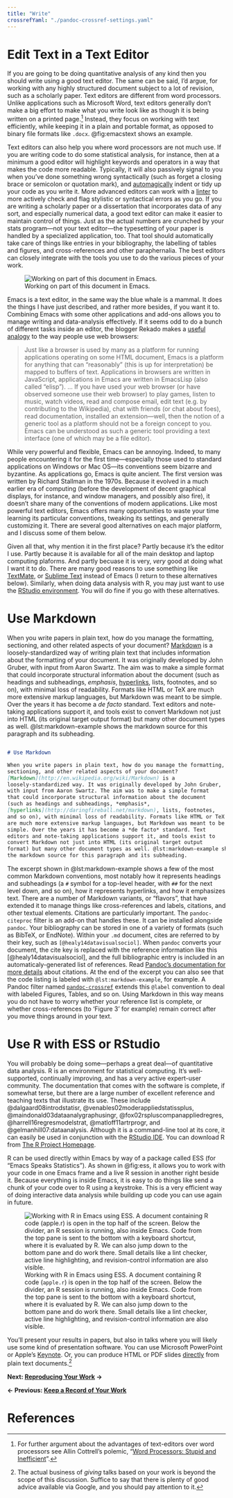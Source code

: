 ```yaml
---
title: "Write"
crossrefYaml: "./pandoc-crossref-settings.yaml"
---
```


# Edit Text in a Text Editor

If you are going to be doing quantitative analysis of any kind then
you should write using a good text editor. The same can be said, I'd
argue, for working with any highly structured document subject to a
lot of revision, such as a scholarly paper. Text editors are different
from word processors. Unlike applications such as Microsoft Word, text
editors generally don't make a big effort to make what you write look
like as though it is being written on a printed page.[^3] Instead, they
focus on working with text efficiently, while keeping it in a plain
and portable format, as opposed to binary file formats like `.docx`.
@fig:emacstext shows an example. 

Text editors can also help you where word processors are not much use.
If you are writing code to do some statistical analysis, for instance,
then at a minimum a good editor will highlight keywords and operators
in a way that makes the code more readable. Typically, it will also
passively signal to you when you've done something wrong syntactically
(such as forget a closing brace or semicolon or quotation mark), and
[automagically](http://en.wiktionary.org/wiki/automagical) indent or
tidy up your code as you write it. More advanced editors can work with
a [linter](http://en.wikipedia.org/wiki/Lint_(software)) to more
actively check and flag stylistic or syntactical errors as you go. If
you are writing a scholarly paper or a dissertation that incorporates
data of any sort, and especially numerical data, a good text editor
can make it easier to maintain control of things. Just as the actual
numbers are crunched by your stats program---not your text
editor---the typesetting of your paper is handled by a specialized
application, too. That tool should automatically take care of things
like entries in your bibliography, the labelling of tables and
figures, and cross-references and other paraphernalia. The best
editors can closely integrate with the tools you use to do the various
pieces of your work.

![Working on part of this document in Emacs.](figures/emacs-texted.png){#fig:emacstext}

Emacs is a text editor, in the same way the blue whale is a mammal. It
does the things I have just described, and rather more besides, if you
want it to. Combining Emacs with some other applications and add-ons
allows you to manage writing and data-analysis effectively. If it
seems odd to do a bunch of different tasks inside an editor, the
blogger Rekado makes a
[useful analogy](http://elephly.net/posts/2016-02-14-ilovefs-emacs.html)
to the way people use web browsers:

> Just like a browser is used by many as a platform for running
> applications operating on some HTML document, Emacs is a platform
> for anything that can “reasonably” (this is up for interpretation)
> be mapped to buffers of text. Applications in browsers are written
> in JavaScript, applications in Emacs are written in EmacsLisp (also
> called “elisp”). ... If you have used your web browser (or have
> observed someone use their web browser) to play games, listen to
> music, watch videos, read and compose email, edit text (e.g. by
> contributing to the Wikipedia), chat with friends (or chat about
> foes), read documentation, installed an extension—well, then the
> notion of a generic tool as a platform should not be a foreign
> concept to you. Emacs can be understood as such a generic tool
> providing a text interface (one of which may be a file editor).


While very powerful and flexible, Emacs can be annoying. Indeed, to
many people encountering it for the first time---especially those used
to standard applications on Windows or Mac OS---its conventions seem
bizarre and byzantine. As applications go, Emacs is quite ancient. The
first version was written by Richard Stallman in the 1970s. Because it
evolved in a much earlier era of computing (before the development of
decent graphical displays, for instance, and window managers, and
possibly also fire), it doesn't share many of the conventions of
modern applications. Like most powerful text editors, Emacs offers
many opportunities to waste your time learning its particular
conventions, tweaking its settings, and generally customizing it.
There are several good alternatives on each major platform, and I
discuss some of them below.

Given all that, why mention it in the first place? Partly because it's
the editor I use. Partly because it is available for all of the main
desktop and laptop computing plaforms. And partly becuase it is very,
*very* good at doing what I want it to do. There are many good reasons
to use something like [TextMate](https://macromates.com/download), or
[Sublime Text](https://www.sublimetext.com) instead of Emacs (I return
to these alternatives below). Similarly, when doing data analysis with
R, you may just want to use the
[RStudio environment](http://rstudio.com). You will do fine if you go
with these alternatives.

# Use Markdown 

When you write papers in plain text, how do you manage the formatting,
sectioning, and other related aspects of your document?
[Markdown](http://en.wikipedia.org/wiki/Markdown) is a
loosely-standardized way of writing plain text that includes
information about the formatting of your document. It was originally
developed by John Gruber, with input from Aaron Swartz. The aim was to
make a simple format that could incorporate structural information
about the document (such as headings and subheadings, *emphasis*,
[hyperlinks](http://daringfireball.net/markdown), lists, footnotes,
and so on), with minimal loss of readability. Formats like HTML or TeX
are much more extensive markup languages, but Markdown was meant to be
simple. Over the years it has become a *de facto* standard. Text
editors and note-taking applications support it, and tools exist to
convert Markdown not just into HTML (its original target output
format) but many other document types as well. @lst:markdown-example
shows the markdown source for this paragraph and its subheading.

```{#lst:markdown-example .markdown caption="The Markdown source for a nearby part of this document."}

# Use Markdown

When you write papers in plain text, how do you manage the formatting,
sectioning, and other related aspects of your document?
[Markdown](http://en.wikipedia.org/wiki/Markdown) is a
loosely-standardized way. It was originally developed by John Gruber, 
with input from Aaron Swartz. The aim was to make a simple format 
that could incorporate structural information about the document 
(such as headings and subheadings, *emphasis*,
[hyperlinks](http://daringfireball.net/markdown), lists, footnotes,
and so on), with minimal loss of readability. Formats like HTML or TeX
are much more extensive markup languages, but Markdown was meant to be
simple. Over the years it has become a *de facto* standard. Text
editors and note-taking applications support it, and tools exist to
convert Markdown not just into HTML (its original target output
format) but many other document types as well. @lst:markdown-example shows 
the markdown source for this paragraph and its subheading.
```

The excerpt shown in @lst:markdown-example shows a few of the most
common Markdown conventions, most notably how it represents headings
and subheadings (a `#` symbol for a top-level header, with `##` for
the next level down, and so on), how it represents hyperlinks, and how
it emphasizes text. There are a number of Markdown variants, or
"flavors", that have extended it to manage things like
cross-references and labels, citations, and other textual elements.
Citations are particularly important. The `pandoc-citeproc` filter is
an add-on that handles these. It can be installed alongside `pandoc`.
Your bibliography can be stored in one of a variety of formats (such
as BibTeX, or EndNote). Within your `.md` document, cites are referred
to by their key, such as `[@healy14datavisualsociol]`. When `pandoc`
converts your document, the cite key is replaced with the reference
information like this [@healy14datavisualsociol], and the full
bibliographic entry is included in an automaticaly-generated list of
references. Read
[Pandoc's documentation for more details](http://pandoc.org/README.html#citations)
about citations. At the end of the excerpt you can also see that the
code listing is labeled with `@lst:markdown-example`, for example. A
Pandoc filter named
[`pandoc-crossref`](https://github.com/lierdakil/pandoc-crossref)
extends this `@label` convention to deal with labeled Figures, Tables,
and so on. Using Markdown in this way means you do not have to worry
whether your reference list is complete, or whether cross-references
(to 'Figure 3' for example) remain correct after you move things
around in your text.

# Use R with ESS or RStudio

You will probably be doing some---perhaps a great deal---of
quantitative data analysis. R is an environment for statistical
computing. It's well-supported, continually improving, and has a very
active expert-user community. The documentation that comes with the
software is complete, if somewhat terse, but there are a large number
of excellent reference and teaching texts that illustrate its use.
These include @dalgaard08introdstatisr,
@venables02moderappliedstatissplus, @maindonald03dataanalygraphusingr,
@fox02rspluscompanappliedregres, @harrell16regresmodelstrat,
@matloff11artrprogr, and @gelmanhill07:dataanalysis. Although it is a
command-line tool at its core, it can easily be used in conjunction
with the [RStudio IDE](http://rstudio.com). You can download R from
[The R Project Homepage](http://www.r-project.org/).

R can be used directly within Emacs by way of a package called ESS
(for "Emacs Speaks Statistics"). As shown in @fig:ess, it allows you
to work with your code in one Emacs frame and a live R session in
another right beside it. Because everything is inside Emacs, it is
easy to do things like send a chunk of your code over to R using a
keystroke. This is a very efficient way of doing interactive data
analysis while building up code you can use again in future.

![Working with R in Emacs using ESS. A document containing R code (`apple.r`) is open in the top half of the screen. Below the divider, an R session is running, also inside Emacs. Code from the top pane is sent to the bottom with a keyboard shortcut, where it is evaluated by R. We can also jump down to the bottom pane and do work there. Small details like a lint checker, active line highlighting, and revision-control information are also visible.](figures/emacs-ess-2016.png){#fig:ess}

You'll present your results in papers, but also in talks where you
will likely use some kind of presentation software. You can use
Microsoft PowerPoint or Apple's
[Keynote](http://www.apple.com/iwork/keynote/). Or, you can produce HTML or
PDF slides
[directly](http://rmarkdown.rstudio.com/ioslides_presentation_format.html)
from plain text documents.[^4]

[^3]: For further argument about the advantages of text-editors over
    word processors see Allin Cottrell's polemic, "[Word Processors:
    Stupid and Inefficient](http://www.ecn.wfu.edu/~cottrell/wp.html)".


[^4]: The actual business of *giving* talks based on your work is beyond
    the scope of this discussion. Suffice to say that there is plenty of
    good advice available via Google, and you should pay attention to
    it.

**Next: [Reproducing Your Work](http://plain-text.co/reproduce.html) →**

**← Previous: [Keep a Record of Your Work](http://plain-text.co/record.html)**


# References

